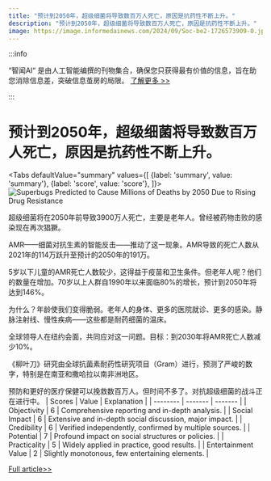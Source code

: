 ```yaml
---
title: "预计到2050年，超级细菌将导致数百万人死亡，原因是抗药性不断上升。"
description: "预计到2050年，超级细菌将导致数百万人死亡，原因是抗药性不断上升。"
image: https://image.informedainews.com/2024/09/Soc-be2-1726573909-0.jpg
---
```



:::info

“智闻AI“ 是由人工智能编撰的刊物集合，确保您只获得最有价值的信息，旨在助您消除信息差，突破信息茧房的局限。  [了解更多 >>](/)

:::

# 预计到2050年，超级细菌将导致数百万人死亡，原因是抗药性不断上升。


<Tabs
	defaultValue="summary"
	values={[
	{label: 'summary', value: 'summary'},
	{label: 'score', value: 'score'},
]}>
<TabItem value="summary">
<img
  src="https://image.informedainews.com/2024/09/Soc-be2-1726573909-0.jpg"
  alt="Superbugs Predicted to Cause Millions of Deaths by 2050 Due to Rising Drug Resistance"
/>



超级细菌将在2050年前导致3900万人死亡，主要是老年人。曾经被药物击败的感染现在再次猖獗。

AMR——细菌对抗生素的智能反击——推动了这一现象。AMR导致的死亡人数从2021年的114万跃升至预计的2050年的191万。

5岁以下儿童的AMR死亡人数较少，这得益于疫苗和卫生条件。但老年人呢？他们的数量在增加。70岁以上人群自1990年以来面临80%的增长，预计到2050年将达到146%。

为什么？年龄使我们变得脆弱。老年人的身体、更多的医院就诊、更多的感染。静脉注射线、慢性疾病——这些都是耐药细菌的温床。

全球领导人在纽约会面，共同应对这一问题。目标：到2030年将AMR死亡人数减少10%。

《柳叶刀》研究由全球抗菌素耐药性研究项目（Gram）进行，预测了严峻的数字，特别是在南亚和撒哈拉以南非洲地区。

预防和更好的医疗保健可以挽救数百万人。但时间不多了。对抗超级细菌的战斗正在进行中。
</TabItem>
<TabItem value="score">
	| Scores     | Value   | Explanation |
	| -------- | ------- | ------- |
	| Objectivity  | 6    | Comprehensive reporting and in-depth analysis.    |
	| Social Impact | 6     | Extensive and in-depth social discussion, major impact.    |
	| Credibility    | 6    | Verified independently, confirmed by multiple sources.    |
	| Potential    | 7    | Profound impact on social structures or policies.    |
	| Practicality    | 5    | Widely applied in practice, good results.    |
	| Entertainment Value    | 2    | Slightly monotonous, few entertaining elements.    |
</TabItem>
</Tabs>

[Full article>>](https://www.theguardian.com/global-development/2024/sep/16/health-superbugs-antimicrobial-resistance-amr-39m-deaths-infections-bacteria-gram-study)
